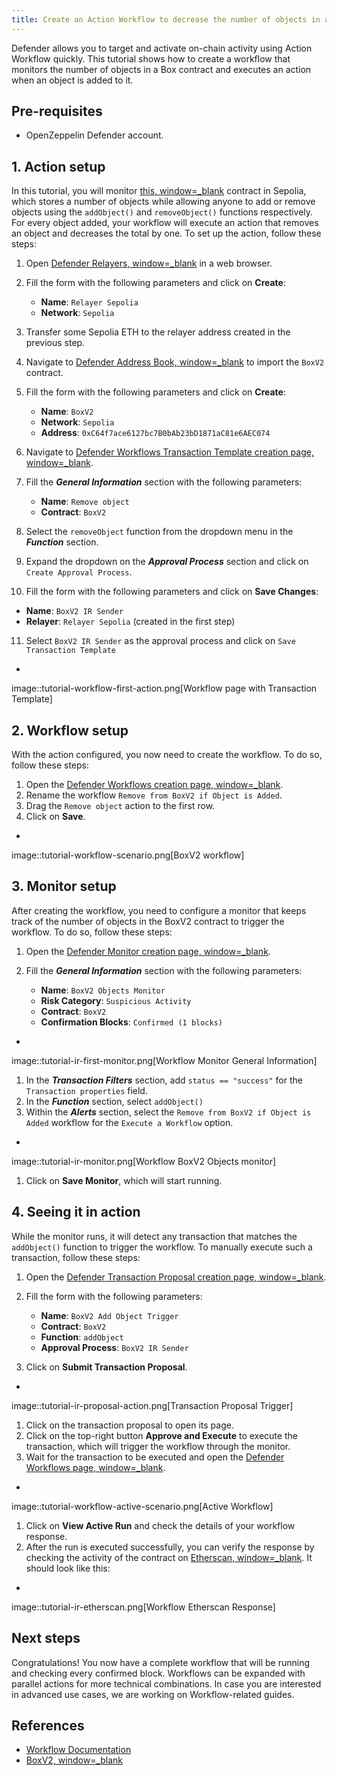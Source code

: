 ```yaml
---
title: Create an Action Workflow to decrease the number of objects in a Box contract
---
```


Defender allows you to target and activate on-chain activity using Action Workflow quickly. This tutorial shows how to create a workflow that monitors the number of objects in a Box contract and executes an action when an object is added to it.

## Pre-requisites

* OpenZeppelin Defender account.

## 1. Action setup

In this tutorial, you will monitor [this, window=_blank](https://sepolia.etherscan.io/address/0xC64f7ace6127bc7B0bAb23bD1871aC81e6AEC074) contract in Sepolia, which stores a number of objects while allowing anyone to add or remove objects using the `addObject()` and `removeObject()` functions respectively. For every object added, your workflow will execute an action that removes an object and decreases the total by one. To set up the action, follow these steps:

1. Open [Defender Relayers, window=_blank](https://defender.openzeppelin.com/v2/#/relayers/new) in a web browser.
2. Fill the form with the following parameters and click on **Create**:

   * **Name**: `Relayer Sepolia`
   * **Network**: `Sepolia`
3. Transfer some Sepolia ETH to the relayer address created in the previous step.
4. Navigate to [Defender Address Book, window=_blank](https://defender.openzeppelin.com/v2/#/address-book/new) to import the `BoxV2` contract.
5. Fill the form with the following parameters and click on **Create**:

   * **Name**: `BoxV2`
   * **Network**: `Sepolia`
   * **Address**: `0xC64f7ace6127bc7B0bAb23bD1871aC81e6AEC074`
6. Navigate to [Defender Workflows Transaction Template creation page, window=_blank](https://defender.openzeppelin.com/v2/#/actions/workflows/transaction-template/new?).
7. Fill the ***General Information*** section with the following parameters:

   * **Name**: `Remove object`
   * **Contract**: `BoxV2`
8. Select the `removeObject` function from the dropdown menu in the ***Function*** section.
9. Expand the dropdown on the ***Approval Process*** section and click on `Create Approval Process`.
10. Fill the form with the following parameters and click on **Save Changes**:

   * **Name**: `BoxV2 IR Sender`
   * **Relayer**: `Relayer Sepolia` (created in the first step)
11. Select `BoxV2 IR Sender` as the approval process and click on `Save Transaction Template`

+
image::tutorial-workflow-first-action.png[Workflow page with Transaction Template]

## 2. Workflow setup

With the action configured, you now need to create the workflow. To do so, follow these steps:

1. Open the [Defender Workflows creation page, window=_blank](https://defender.openzeppelin.com/v2/#/actions/workflows/new).
2. Rename the workflow `Remove from BoxV2 if Object is Added`.
3. Drag the `Remove object` action to the first row.
4. Click on **Save**.

+
image::tutorial-workflow-scenario.png[BoxV2 workflow]

## 3. Monitor setup

After creating the workflow, you need to configure a monitor that keeps track of the number of objects in the BoxV2 contract to trigger the workflow. To do so, follow these steps:

1. Open the [Defender Monitor creation page, window=_blank](https://defender.openzeppelin.com/v2/#/monitor/new/custom).
2. Fill the ***General Information*** section with the following parameters:

   * **Name**: `BoxV2 Objects Monitor`
   * **Risk Category**: `Suspicious Activity`
   * **Contract**: `BoxV2`
   * **Confirmation Blocks**: `Confirmed (1 blocks)`

+
image::tutorial-ir-first-monitor.png[Workflow Monitor General Information]

1. In the ***Transaction Filters*** section, add `status == "success"` for the `Transaction properties` field.
2. In the ***Function*** section, select `addObject()`
3. Within the ***Alerts*** section, select the `Remove from BoxV2 if Object is Added` workflow for the `Execute a Workflow` option.

+
image::tutorial-ir-monitor.png[Workflow BoxV2 Objects monitor]

1. Click on **Save Monitor**, which will start running.

## 4. Seeing it in action

While the monitor runs, it will detect any transaction that matches the `addObject()` function to trigger the workflow. To manually execute such a transaction, follow these steps:

1. Open the [Defender Transaction Proposal creation page, window=_blank](https://defender.openzeppelin.com/v2/#/transaction-proposals/new?).
2. Fill the form with the following parameters:

   * **Name**: `BoxV2 Add Object Trigger`
   * **Contract**: `BoxV2`
   * **Function**: `addObject`
   * **Approval Process**: `BoxV2 IR Sender`
3. Click on **Submit Transaction Proposal**.

+
image::tutorial-ir-proposal-action.png[Transaction Proposal Trigger]

1. Click on the transaction proposal to open its page.
2. Click on the top-right button **Approve and Execute** to execute the transaction, which will trigger the workflow through the monitor.
3. Wait for the transaction to be executed and open the [Defender Workflows page, window=_blank](https://defender.openzeppelin.com/v2/#/actions/workflows).

+
image::tutorial-workflow-active-scenario.png[Active Workflow]

1. Click on **View Active Run** and check the details of your workflow response.
2. After the run is executed successfully, you can verify the response by checking the activity of the contract on [Etherscan, window=_blank](https://sepolia.etherscan.io/address/0xC64f7ace6127bc7B0bAb23bD1871aC81e6AEC074). It should look like this:

+
image::tutorial-ir-etherscan.png[Workflow Etherscan Response]

## Next steps

Congratulations! You now have a complete workflow that will be running and checking every confirmed block. Workflows can be expanded with parallel actions for more technical combinations. In case you are interested in advanced use cases, we are working on Workflow-related guides.

## References

* [Workflow Documentation](:module/actions.adoc#workflows)
* [BoxV2, window=_blank](https://sepolia.etherscan.io/address/0xC64f7ace6127bc7B0bAb23bD1871aC81e6AEC074)
